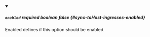 
<details className="config-field" data-expandable="false" open>
<summary>

##### `enabled` <span className="config-field-required" data-required="false">required</span> <span className="config-field-type">boolean</span> <span className="config-field-default">false</span> <span className="config-field-enum"></span> {#sync-toHost-ingresses-enabled}

Enabled defines if this option should be enabled.

</summary>



</details>
